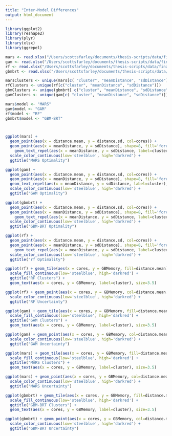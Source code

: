 ```yaml
---
title: "Inter-Model Differences"
output: html_document
---
```



```r

library(ggplot2)
library(reshape2)
library(plyr)
library(xlsx)
library(ggrepel)

```

```r
mars <- read.xlsx("/Users/scottsfarley/documents/thesis-scripts/data/final-optimization/MARS-unconstrained.xlsx", 1)
gam <- read.xlsx("/Users/scottsfarley/documents/thesis-scripts/data/final-optimization/gam-unconstrained.xlsx", 1)
rf <- read.xlsx("/Users/scottsfarley/documents/thesis-scripts/data/final-optimization/rf-unconstrained.xlsx", 1)
gbmbrt <- read.xlsx("/Users/scottsfarley/documents/thesis-scripts/data/final-optimization/GBM-BRT-unconstrained.xlsx", 1)

marsClusters <- unique(mars[c( "cluster", "meanDistance", "sdDistance")])
rfClusters <- unique(rf[c("cluster", "meanDistance", "sdDistance")])
gbmClusters <- unique(gbmbrt[ c("cluster", "meanDistance", "sdDistance")])
gamClusters <- unique(gam[c( "cluster", "meanDistance", "sdDistance")])

mars$model <- "MARS"
gam$model <- "GAM"
rf$model <- "RF"
gbmbrt$model <- "GBM-BRT"



ggplot(mars) + 
  geom_point(aes(x = distance.mean, y = distance.sd, col=cores)) +
  geom_point(aes(x = meanDistance, y = sdDistance), shape=8, fill='forestgreen', alpha=0.5, size=2, data=marsClusters) +
    geom_text_repel(aes(x = meanDistance, y = sdDistance, label=cluster), data=marsClusters) +
  scale_color_continuous(low='steelblue', high='darkred') +
  ggtitle("MARS Optimality")

ggplot(gam) + 
  geom_point(aes(x = distance.mean, y = distance.sd, col=cores)) +
  geom_point(aes(x = meanDistance, y = sdDistance), shape=8, fill='forestgreen', alpha=0.5, size=2, data=gamClusters) +
  geom_text_repel(aes(x = meanDistance, y = sdDistance, label=cluster), data=gamClusters) +
  scale_color_continuous(low='steelblue', high='darkred') +
  ggtitle("GAM Optimality")

ggplot(gbmbrt) + 
  geom_point(aes(x = distance.mean, y = distance.sd, col=cores)) +
  geom_point(aes(x = meanDistance, y = sdDistance), shape=8, fill='forestgreen', alpha=0.5, size=2, data=gbmClusters) +
    geom_text_repel(aes(x = meanDistance, y = sdDistance, label=cluster), data=gbmClusters) +
  scale_color_continuous(low='steelblue', high='darkred') +
  ggtitle("GBM-BRT Optimality")

ggplot(rf) + 
  geom_point(aes(x = distance.mean, y = distance.sd, col=cores)) +
  geom_point(aes(x = meanDistance, y = sdDistance), shape=8, fill='forestgreen', alpha=0.5, size=2, data=rfClusters) +
    geom_text_repel(aes(x = meanDistance, y = sdDistance, label=cluster), data=rfClusters) +
  scale_color_continuous(low='steelblue', high='darkred') +
  ggtitle("rf Optimality")
```

```r

ggplot(rf) + geom_tile(aes(x = cores, y = GBMemory, fill=distance.mean)) +
  scale_fill_continuous(low='steelblue', high='darkred') +
  ggtitle("RF Clusters") +
  geom_text(aes(x = cores, y = GBMemory, label=cluster), size=3.5)

ggplot(rf) + geom_point(aes(x = cores, y = GBMemory, col=distance.mean, size= (distance.sd / distance.mean)*100)) +
  scale_color_continuous(low='steelblue', high='darkred') +
  ggtitle("RF Uncertainty")

ggplot(gam) + geom_tile(aes(x = cores, y = GBMemory, fill=distance.mean)) +
  scale_fill_continuous(low='steelblue', high='darkred') +
  ggtitle("GAM Clusters") +
  geom_text(aes(x = cores, y = GBMemory, label=cluster), size=3.5)

ggplot(gam) + geom_point(aes(x = cores, y = GBMemory, col=distance.mean, size= (distance.sd / distance.mean)*100)) +
  scale_color_continuous(low='steelblue', high='darkred') +
  ggtitle("GAM Uncertainty")

ggplot(mars) + geom_tile(aes(x = cores, y = GBMemory, fill=distance.mean)) +
  scale_fill_continuous(low='steelblue', high='darkred') +
  ggtitle("MARS Clusters") +
  geom_text(aes(x = cores, y = GBMemory, label=cluster), size=3.5)

ggplot(mars) + geom_point(aes(x = cores, y = GBMemory, col=distance.mean, size= (distance.sd / distance.mean)*100)) +
  scale_color_continuous(low='steelblue', high='darkred') +
  ggtitle("MARS Uncertainty")

ggplot(gbmbrt) + geom_tile(aes(x = cores, y = GBMemory, fill=distance.mean)) +
  scale_fill_continuous(low='steelblue', high='darkred') +
  ggtitle("GBM-BRT Clusters") +
  geom_text(aes(x = cores, y = GBMemory, label=cluster), size=3.5)

ggplot(gbmbrt) + geom_point(aes(x = cores, y = GBMemory, col=distance.mean, size= (distance.sd / distance.mean)*100)) +
  scale_color_continuous(low='steelblue', high='darkred') +
  ggtitle("GBM-BRT Uncertainty")

```

